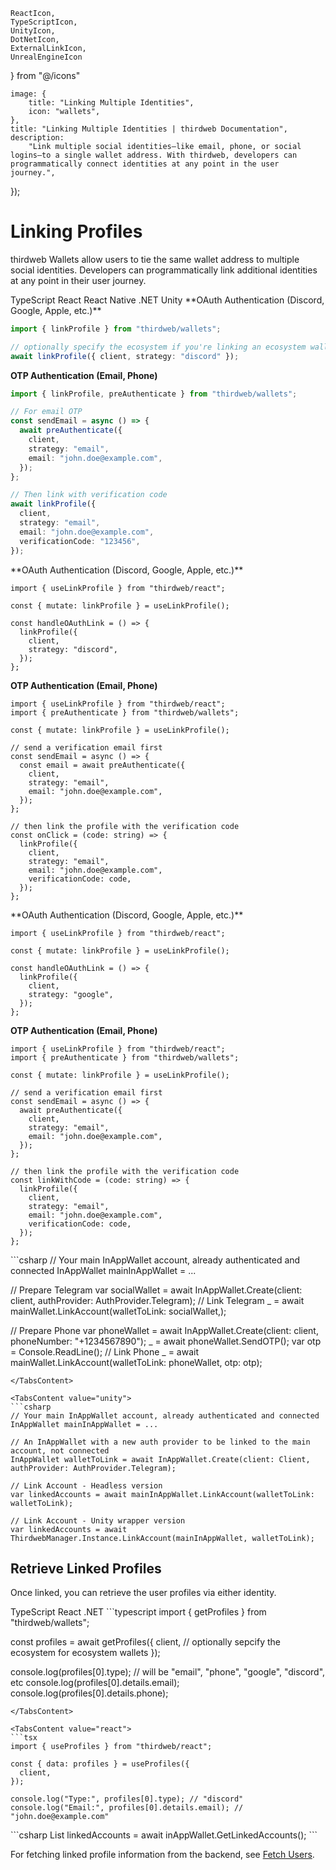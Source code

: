 	ReactIcon,
	TypeScriptIcon,
	UnityIcon,
	DotNetIcon,
	ExternalLinkIcon,
	UnrealEngineIcon
} from "@/icons"

	image: {
		title: "Linking Multiple Identities",
		icon: "wallets",
	},
	title: "Linking Multiple Identities | thirdweb Documentation",
	description:
		"Link multiple social identities—like email, phone, or social logins—to a single wallet address. With thirdweb, developers can programmatically connect identities at any point in the user journey.",
});

# Linking Profiles

thirdweb Wallets allow users to tie the same wallet address to multiple social identities. Developers can programmatically link additional identities at any point in their user journey.

<Tabs defaultValue="typescript">
<TabsList>
	<TabsTrigger value="typescript" className="flex items-center gap-2 [&>p]:mb-0">
		<TypeScriptIcon className="w-4 h-4" />
		TypeScript
	</TabsTrigger>
	<TabsTrigger value="react" className="flex items-center gap-2 [&>p]:mb-0">
		<ReactIcon className="w-4 h-4" />
		React
	</TabsTrigger>
	<TabsTrigger value="react-native" className="flex items-center gap-2 [&>p]:mb-0">
		<ReactIcon className="w-4 h-4" />
		React Native
	</TabsTrigger>
	<TabsTrigger value="dotnet" className="flex items-center gap-2 [&>p]:mb-0">
		<DotNetIcon className="w-4 h-4" />
		.NET
	</TabsTrigger>
	<TabsTrigger value="unity" className="flex items-center gap-2 [&>p]:mb-0">
		<UnityIcon className="w-4 h-4" />
		Unity
	</TabsTrigger>
</TabsList>

<TabsContent value="typescript">
**OAuth Authentication (Discord, Google, Apple, etc.)**

```typescript
import { linkProfile } from "thirdweb/wallets";

// optionally specify the ecosystem if you're linking an ecosystem wallet
await linkProfile({ client, strategy: "discord" });
```

**OTP Authentication (Email, Phone)**

```typescript
import { linkProfile, preAuthenticate } from "thirdweb/wallets";

// For email OTP
const sendEmail = async () => {
  await preAuthenticate({
    client,
    strategy: "email",
    email: "john.doe@example.com",
  });
};

// Then link with verification code
await linkProfile({
  client,
  strategy: "email",
  email: "john.doe@example.com",
  verificationCode: "123456",
});
```
</TabsContent>

<TabsContent value="react">
**OAuth Authentication (Discord, Google, Apple, etc.)**

```tsx
import { useLinkProfile } from "thirdweb/react";

const { mutate: linkProfile } = useLinkProfile();

const handleOAuthLink = () => {
  linkProfile({
    client,
    strategy: "discord",
  });
};
```

**OTP Authentication (Email, Phone)**

```tsx
import { useLinkProfile } from "thirdweb/react";
import { preAuthenticate } from "thirdweb/wallets";

const { mutate: linkProfile } = useLinkProfile();

// send a verification email first
const sendEmail = async () => {
  const email = await preAuthenticate({
    client,
    strategy: "email",
    email: "john.doe@example.com",
  });
};

// then link the profile with the verification code
const onClick = (code: string) => {
  linkProfile({
    client,
    strategy: "email",
    email: "john.doe@example.com",
    verificationCode: code,
  });
};
```
</TabsContent>

<TabsContent value="react-native">
**OAuth Authentication (Discord, Google, Apple, etc.)**

```tsx
import { useLinkProfile } from "thirdweb/react";

const { mutate: linkProfile } = useLinkProfile();

const handleOAuthLink = () => {
  linkProfile({
    client,
    strategy: "google",
  });
};
```

**OTP Authentication (Email, Phone)**

```tsx
import { useLinkProfile } from "thirdweb/react";
import { preAuthenticate } from "thirdweb/wallets";

const { mutate: linkProfile } = useLinkProfile();

// send a verification email first
const sendEmail = async () => {
  await preAuthenticate({
    client,
    strategy: "email",
    email: "john.doe@example.com",
  });
};

// then link the profile with the verification code
const linkWithCode = (code: string) => {
  linkProfile({
    client,
    strategy: "email",
    email: "john.doe@example.com",
    verificationCode: code,
  });
};
```
</TabsContent>

<TabsContent value="dotnet">
```csharp
// Your main InAppWallet account, already authenticated and connected
InAppWallet mainInAppWallet = ...

// Prepare Telegram
var socialWallet = await InAppWallet.Create(client: client, authProvider: AuthProvider.Telegram);
// Link Telegram
_ = await mainWallet.LinkAccount(walletToLink: socialWallet,);

// Prepare Phone
var phoneWallet = await InAppWallet.Create(client: client, phoneNumber: "+1234567890");
_ = await phoneWallet.SendOTP();
var otp = Console.ReadLine();
// Link Phone
_ = await mainWallet.LinkAccount(walletToLink: phoneWallet, otp: otp);
```
</TabsContent>

<TabsContent value="unity">
```csharp
// Your main InAppWallet account, already authenticated and connected
InAppWallet mainInAppWallet = ...

// An InAppWallet with a new auth provider to be linked to the main account, not connected
InAppWallet walletToLink = await InAppWallet.Create(client: Client, authProvider: AuthProvider.Telegram);

// Link Account - Headless version
var linkedAccounts = await mainInAppWallet.LinkAccount(walletToLink: walletToLink);

// Link Account - Unity wrapper version
var linkedAccounts = await ThirdwebManager.Instance.LinkAccount(mainInAppWallet, walletToLink);
```
</TabsContent>
</Tabs>

## Retrieve Linked Profiles

Once linked, you can retrieve the user profiles via either identity.

<Tabs defaultValue="typescript">
<TabsList>
	<TabsTrigger value="typescript" className="flex items-center gap-2 [&>p]:mb-0">
		<TypeScriptIcon className="w-4 h-4 mr-2" />
		TypeScript
	</TabsTrigger>
	<TabsTrigger value="react" className="flex items-center gap-2 [&>p]:mb-0">
		<ReactIcon className="w-4 h-4 mr-2" />
		React
	</TabsTrigger>
	<TabsTrigger value="dotnet" className="flex items-center gap-2 [&>p]:mb-0">
		<DotNetIcon className="w-4 h-4 mr-2" />
		.NET
	</TabsTrigger>
</TabsList>

<TabsContent value="typescript">
```typescript
import { getProfiles } from "thirdweb/wallets";

const profiles = await getProfiles({
  client,
  // optionally sepcify the ecosystem for ecosystem wallets
});

console.log(profiles[0].type); // will be "email", "phone", "google", "discord", etc
console.log(profiles[0].details.email);
console.log(profiles[0].details.phone);
```
</TabsContent>

<TabsContent value="react">
```tsx
import { useProfiles } from "thirdweb/react";

const { data: profiles } = useProfiles({
  client,
});

console.log("Type:", profiles[0].type); // "discord"
console.log("Email:", profiles[0].details.email); // "john.doe@example.com"
```
</TabsContent>

<TabsContent value="dotnet">
```csharp
List<LinkedAccount> linkedAccounts = await inAppWallet.GetLinkedAccounts();
```
</TabsContent>
</Tabs>

For fetching linked profile information from the backend, see [Fetch Users](/wallets/get-users).

